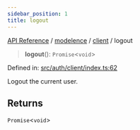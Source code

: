 ```yaml
---
sidebar_position: 1
title: logout
---
```


[API Reference](/api-reference/modelence/client/functions/../../../index) / [modelence](/api-reference/modelence/client/functions/../../index) / [client](/api-reference/modelence/client/functions/../index) / logout

> **logout**(): `Promise`\<`void`\>

Defined in: [src/auth/client/index.ts:62](https://github.com/modelence/modelence/blob/fe08775691f3d0f394c5392dc28f4bf1b7b607fd/packages/modelence/src/auth/client/index.ts#L62)

Logout the current user.

## Returns

`Promise`\<`void`\>
